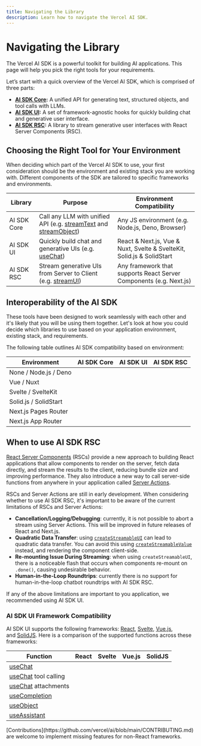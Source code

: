 ```yaml
---
title: Navigating the Library
description: Learn how to navigate the Vercel AI SDK.
---
```


# Navigating the Library

The Vercel AI SDK is a powerful toolkit for building AI applications. This page will help you pick the right tools for your requirements.

Let’s start with a quick overview of the Vercel AI SDK, which is comprised of three parts:

- **[AI SDK Core](/docs/ai-sdk-core):** A unified API for generating text, structured objects, and tool calls with LLMs.
- **[AI SDK UI](/docs/ai-sdk-ui):** A set of framework-agnostic hooks for quickly building chat and generative user interface.
- **[AI SDK RSC](/docs/ai-sdk-rsc):** A library to stream generative user interfaces with React Server Components (RSC).

## Choosing the Right Tool for Your Environment

When deciding which part of the Vercel AI SDK to use, your first consideration should be the environment and existing stack you are working with. Different components of the SDK are tailored to specific frameworks and environments.

| Library     | Purpose                                                                                                                                                  | Environment Compatibility                                              |
| ----------- | -------------------------------------------------------------------------------------------------------------------------------------------------------- | ---------------------------------------------------------------------- |
| AI SDK Core | Call any LLM with unified API (e.g. [streamText](/docs/reference/ai-sdk-core/stream-text) and [streamObject](/docs/reference/ai-sdk-core/stream-object)) | Any JS environment (e.g. Node.js, Deno, Browser)                       |
| AI SDK UI   | Quickly build chat and generative UIs (e.g. [useChat](/docs/reference/ai-sdk-ui/use-chat))                                                               | React & Next.js, Vue & Nuxt, Svelte & SvelteKit, Solid.js & SolidStart |
| AI SDK RSC  | Stream generative UIs from Server to Client (e.g. [streamUI](/docs/reference/ai-sdk-rsc/stream-ui))                                                      | Any framework that supports React Server Components (e.g. Next.js)     |

## Interoperability of the AI SDK

These tools have been designed to work seamlessly with each other and it's likely that you will be using them together. Let's look at how you could decide which libraries to use based on your application environment, existing stack, and requirements.

The following table outlines AI SDK compatibility based on environment:

| Environment           | AI SDK Core         | AI SDK UI           | AI SDK RSC          |
| --------------------- | ------------------- | ------------------- | ------------------- |
| None / Node.js / Deno | <Check size={18} /> | <Cross size={18} /> | <Cross size={18} /> |
| Vue / Nuxt            | <Check size={18} /> | <Check size={18} /> | <Cross size={18} /> |
| Svelte / SvelteKit    | <Check size={18} /> | <Check size={18} /> | <Cross size={18} /> |
| Solid.js / SolidStart | <Check size={18} /> | <Check size={18} /> | <Cross size={18} /> |
| Next.js Pages Router  | <Check size={18} /> | <Check size={18} /> | <Cross size={18} /> |
| Next.js App Router    | <Check size={18} /> | <Check size={18} /> | <Check size={18} /> |

## When to use AI SDK RSC

[React Server Components](https://nextjs.org/docs/app/building-your-application/rendering/server-components) (RSCs) provide a new approach to building React applications that allow components to render on the server, fetch data directly, and stream the results to the client, reducing bundle size and improving performance. They also introduce a new way to call server-side functions from anywhere in your application called [Server Actions](https://nextjs.org/docs/app/building-your-application/data-fetching/server-actions-and-mutations).

RSCs and Server Actions are still in early development. When considering whether to use AI SDK RSC, it's important to be aware of the current limitations of RSCs and Server Actions:

- **Cancellation/Logging/Debugging**: currently, it is not possible to abort a stream using Server Actions. This will be improved in future releases of React and Next.js.
- **Quadratic Data Transfer**: using [`createStreamableUI`](/docs/reference/ai-sdk-rsc/create-streamable-ui) can lead to quadratic data transfer. You can avoid this using [ `createStreamableValue` ](/docs/reference/ai-sdk-rsc/create-streamable-value) instead, and rendering the component client-side.
- **Re-mounting Issue During Streaming**: when using `createStreamableUI`, there is a noticeable flash that occurs when components re-mount on `.done()`, causing undesirable behavior.
- **Human-in-the-Loop Roundtrips**: currently there is no support for human-in-the-loop chatbot roundtrips with AI SDK RSC.

If any of the above limitations are important to you application, we recommended using AI SDK UI.

### AI SDK UI Framework Compatibility

AI SDK UI supports the following frameworks: [React](https://react.dev/), [Svelte](https://svelte.dev/), [Vue.js](https://vuejs.org/), and [SolidJS](https://www.solidjs.com/). Here is a comparison of the supported functions across these frameworks:

| Function                                                   | React               | Svelte              | Vue.js              | SolidJS             |
| ---------------------------------------------------------- | ------------------- | ------------------- | ------------------- | ------------------- |
| [useChat](/docs/reference/ai-sdk-ui/use-chat)              | <Check size={18} /> | <Check size={18} /> | <Check size={18} /> | <Check size={18} /> |
| [useChat](/docs/reference/ai-sdk-ui/use-chat) tool calling | <Check size={18} /> | <Cross size={18} /> | <Cross size={18} /> | <Check size={18} /> |
| [useChat](/docs/reference/ai-sdk-ui/use-chat) attachments  | <Check size={18} /> | <Cross size={18} /> | <Cross size={18} /> | <Cross size={18} /> |
| [useCompletion](/docs/reference/ai-sdk-ui/use-completion)  | <Check size={18} /> | <Check size={18} /> | <Check size={18} /> | <Check size={18} /> |
| [useObject](/docs/reference/ai-sdk-ui/use-object)          | <Check size={18} /> | <Cross size={18} /> | <Cross size={18} /> | <Cross size={18} /> |
| [useAssistant](/docs/reference/ai-sdk-ui/use-assistant)    | <Check size={18} /> | <Check size={18} /> | <Check size={18} /> | <Cross size={18} /> |

<Note>
  [Contributions](https://github.com/vercel/ai/blob/main/CONTRIBUTING.md) are
  welcome to implement missing features for non-React frameworks.
</Note>
